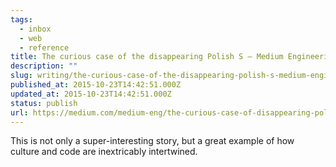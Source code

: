 ```yaml
---
tags:
  - inbox
  - web
  - reference
title: The curious case of the disappearing Polish S — Medium Engineering — Medium
description: ""
slug: writing/the-curious-case-of-the-disappearing-polish-s-medium-engineering-medium
published_at: 2015-10-23T14:42:51.000Z
updated_at: 2015-10-23T14:42:51.000Z
status: publish
url: https://medium.com/medium-eng/the-curious-case-of-disappearing-polish-s-fa398313d4df
---
```

This is not only a super-interesting story, but a great example of how culture and code are inextricably intertwined.
